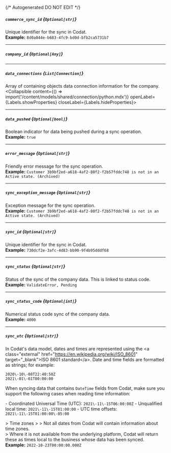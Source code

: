 {/* Autogenerated DO NOT EDIT  */}

##### `commerce_sync_id` *{`Optional[str]`}*
Unique identifier for the sync in Codat.
<br/>
**Example:** `8d0a044e-b683-4fc9-bd0d-bfb2ca5731b7`

---
##### `company_id` *{`Optional[Any]`}*

---
##### `data_connections` *{`List[Connection]`}*
Array of containing objects data connection information for the company.
<Collapsible content={() => import('/content/models/shared/connection/python.mdx')} openLabel={Labels.showProperties} closeLabel={Labels.hideProperties}>
</Collapsible>

---
##### `data_pushed` *{`Optional[bool]`}*
Boolean indicator for data being pushed during a sync operation.
<br/>
**Example:** `true`

---
##### `error_message` *{`Optional[str]`}*
Friendly error message for the sync operation.
<br/>
**Example:** `Customer 3b9bf2ed-a618-4af2-80f2-f2b57fddc748 is not in an Active state. (Archived)`

---
##### `sync_exception_message` *{`Optional[str]`}*
Exception message for the sync operation.
<br/>
**Example:** `Customer 3b9bf2ed-a618-4af2-80f2-f2b57fddc748 is not in an Active state. (Archived)`

---
##### `sync_id` *{`Optional[str]`}*
Unique identifier for the sync in Codat.
<br/>
**Example:** `730dcf2e-3afc-4d83-bb90-9f4b95dddf68`

---
##### `sync_status` *{`Optional[str]`}*
Status of the sync of the company data. This is linked to status code.
<br/>
**Example:** `ValidateError, Pending`

---
##### `sync_status_code` *{`Optional[int]`}*
Numerical status code sync of the company data.
<br/>
**Example:** `4000`

---
##### `sync_utc` *{`Optional[str]`}*
In Codat's data model, dates and times are represented using the \<a class\="external" href\="https://en.wikipedia.org/wiki/ISO_8601" target\="_blank"\>ISO 8601 standard\</a\>. Date and time fields are formatted as strings; for example:

```
2020\-10\-08T22:40:50Z
2021\-01\-01T00:00:00
```



When syncing data that contains `DateTime` fields from Codat, make sure you support the following cases when reading time information:

\- Coordinated Universal Time (UTC): `2021\-11\-15T06:00:00Z`
\- Unqualified local time: `2021\-11\-15T01:00:00`
\- UTC time offsets: `2021\-11\-15T01:00:00\-05:00`

\> Time zones
\> 
\> Not all dates from Codat will contain information about time zones.  
\> Where it is not available from the underlying platform, Codat will return these as times local to the business whose data has been synced.
<br/>
**Example:** `2022-10-23T00:00:00.000Z`


